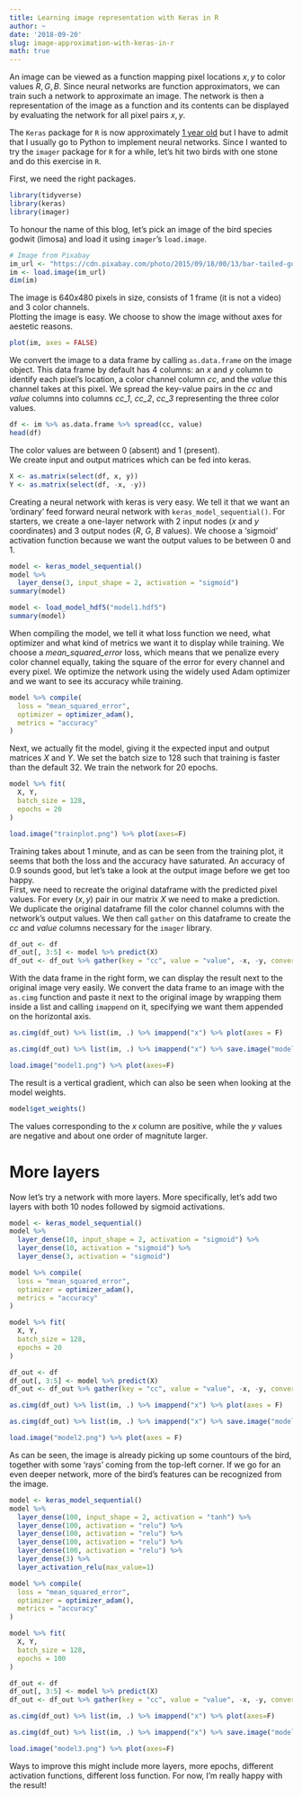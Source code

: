 ```yaml
---
title: Learning image representation with Keras in R
author: ~
date: '2018-09-20'
slug: image-approximation-with-keras-in-r
math: true
---
```


An image can be viewed as a function mapping pixel locations $x,y$ to color values $R,G,B$. Since neural networks are function approximators, we can train such a network to approximate an image. The network is then a representation of the image as a function and its contents can be displayed by evaluating the network for all pixel pairs $x,y$.  

The `Keras` package for `R` is now approximately [1 year old](https://blog.rstudio.com/2017/09/05/keras-for-r/) but I have to admit that I usually go to Python to implement neural networks. Since I wanted to try the `imager` package for `R` for a while, let's hit two birds with one stone and do this exercise in `R`.  

First, we need the right packages.

```r
library(tidyverse)
library(keras)
library(imager)
```

To honour the name of this blog, let's pick an image of the bird species godwit (limosa) and load it using `imager`'s `load.image`. 

```r
# Image from Pixabay
im_url <- "https://cdn.pixabay.com/photo/2015/09/18/00/13/bar-tailed-godwit-944883_640.jpg"
im <- load.image(im_url)
dim(im)
```

The image is $640x480$ pixels in size, consists of 1 frame (it is not a video) and 3 color channels.  
Plotting the image is easy. We choose to show the image without axes for aestetic reasons.

```r
plot(im, axes = FALSE)
```

We convert the image to a data frame by calling `as.data.frame` on the image object. This data frame by default has 4 columns: an _x_ and _y_ column to identify each pixel's location, a color channel column _cc_, and the _value_ this channel takes at this pixel. We spread the key-value pairs in the _cc_ and _value_ columns into columns _cc_1_, _cc_2_, _cc_3_ representing the three color values.

```r
df <- im %>% as.data.frame %>% spread(cc, value)
head(df)
```

The color values are between 0 (absent) and 1 (present).  
We create input and output matrices which can be fed into keras. 

```r
X <- as.matrix(select(df, x, y))
Y <- as.matrix(select(df, -x, -y))
```

Creating a neural network with keras is very easy. We tell it that we want an 'ordinary' feed forward neural network with `keras_model_sequential()`. For starters, we create a one-layer network with 2 input nodes (_x_ and _y_ coordinates) and 3 output nodes (_R_, _G_, _B_ values). We choose a 'sigmoid' activation function because we want the output values to be between 0 and 1.

``` r
model <- keras_model_sequential() 
model %>%
  layer_dense(3, input_shape = 2, activation = "sigmoid")
summary(model)
```
```r
model <- load_model_hdf5("model1.hdf5")
summary(model)
```

When compiling the model, we tell it what loss function we need, what optimizer and what kind of metrics we want it to display while training. We choose a _mean_squared_error_ loss, which means that we penalize every color channel equally, taking the square of the error for every channel and every pixel. We optimize the network using the widely used Adam optimizer and we want to see its accuracy while training.

``` r
model %>% compile(
  loss = "mean_squared_error",
  optimizer = optimizer_adam(),
  metrics = "accuracy"
)
```

Next, we actually fit the model, giving it the expected input and output matrices _X_ and _Y_. We set the batch size to 128 such that training is faster than the default 32. We train the network for 20 epochs.

``` r
model %>% fit(
  X, Y, 
  batch_size = 128,
  epochs = 20
)
```
```r
load.image("trainplot.png") %>% plot(axes=F)
```

Training takes about 1 minute, and as can be seen from the training plot, it seems that both the loss and the accuracy have saturated. An accuracy of 0.9 sounds good, but let's take a look at the output image before we get too happy.  
First, we need to recreate the original dataframe with the predicted pixel values. For every $(x,y)$ pair in our matrix _X_ we need to make a prediction. We duplicate the original dataframe fill the color channel columns with the network's output values. We then call `gather` on this dataframe to create the _cc_ and _value_ columns necessary for the `imager` library.

``` r
df_out <- df
df_out[, 3:5] <- model %>% predict(X)
df_out <- df_out %>% gather(key = "cc", value = "value", -x, -y, convert = TRUE)
```

With the data frame in the right form, we can display the result next to the original image very easily. We convert the data frame to an image with the `as.cimg` function and paste it next to the original image by wrapping them inside a list and calling `imappend` on it, specifying we want them appended on the horizontal axis.

``` r
as.cimg(df_out) %>% list(im, .) %>% imappend("x") %>% plot(axes = F)
```
```r
as.cimg(df_out) %>% list(im, .) %>% imappend("x") %>% save.image("model1.png")
```
```r
load.image("model1.png") %>% plot(axes=F)
```

The result is a vertical gradient, which can also be seen when looking at the model weights.

```r
model$get_weights()
```

The values corresponding to the _x_ column are positive, while the _y_ values are negative and about one order of magnitute larger.

# More layers
Now let's try a network with more layers. More specifically, let's add two layers with both 10 nodes followed by sigmoid activations.

``` r
model <- keras_model_sequential()
model %>%
  layer_dense(10, input_shape = 2, activation = "sigmoid") %>%
  layer_dense(10, activation = "sigmoid") %>%
  layer_dense(3, activation = "sigmoid")

model %>% compile(
  loss = "mean_squared_error",
  optimizer = optimizer_adam(),
  metrics = "accuracy"
)

model %>% fit(
  X, Y,
  batch_size = 128,
  epochs = 20
)

df_out <- df
df_out[, 3:5] <- model %>% predict(X)
df_out <- df_out %>% gather(key = "cc", value = "value", -x, -y, convert = TRUE)

as.cimg(df_out) %>% list(im, .) %>% imappend("x") %>% plot(axes = F)
```
```r
as.cimg(df_out) %>% list(im, .) %>% imappend("x") %>% save.image("model2.png")
```
```r
load.image("model2.png") %>% plot(axes = F)
```

As can be seen, the image is already picking up some countours of the bird, together with some 'rays' coming from the top-left corner. If we go for an even deeper network, more of the bird's features can be recognized from the image.

``` r
model <- keras_model_sequential()
model %>%
  layer_dense(100, input_shape = 2, activation = "tanh") %>%
  layer_dense(100, activation = "relu") %>%
  layer_dense(100, activation = "relu") %>%
  layer_dense(100, activation = "relu") %>%
  layer_dense(100, activation = "relu") %>%
  layer_dense(3) %>% 
  layer_activation_relu(max_value=1)

model %>% compile(
  loss = "mean_squared_error",
  optimizer = optimizer_adam(),
  metrics = "accuracy"
)

model %>% fit(
  X, Y,
  batch_size = 128,
  epochs = 100
)

df_out <- df
df_out[, 3:5] <- model %>% predict(X)
df_out <- df_out %>% gather(key = "cc", value = "value", -x, -y, convert = TRUE)

as.cimg(df_out) %>% list(im, .) %>% imappend("x") %>% plot(axes=F)
```
```r
as.cimg(df_out) %>% list(im, .) %>% imappend("x") %>% save.image("model3.png")
```
```r
load.image("model3.png") %>% plot(axes=F)
```

Ways to improve this might include more layers, more epochs, different activation functions, different loss function. For now, I'm really happy with the result!
